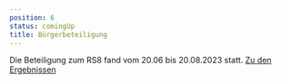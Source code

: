 ```yaml
---
position: 6
status: comingUp
title: Bürgerbeteiligung
---
```

Die Beteiligung zum RS8 fand vom 20.06 bis 20.08.2023 statt. [Zu den Ergebnissen](https://radschnellweg8-lb-wn.de/beteiligung/)
